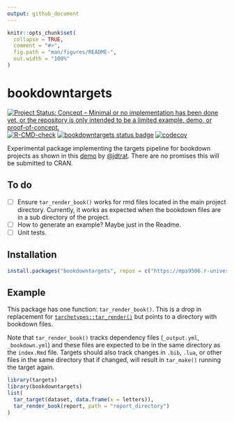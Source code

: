 ```yaml
---
output: github_document
---
```


<!-- README.md is generated from README.Rmd. Please edit that file -->

```r
knitr::opts_chunk$set(
  collapse = TRUE,
  comment = "#>",
  fig.path = "man/figures/README-",
  out.width = "100%"
)
```

# bookdowntargets

<!-- badges: start -->
[![Project Status: Concept – Minimal or no implementation has been done yet, or the repository is only intended to be a limited example, demo, or proof-of-concept.](https://www.repostatus.org/badges/latest/concept.svg)](https://www.repostatus.org/#concept)
[![R-CMD-check](https://github.com/mps9506/bookdowntargets/actions/workflows/R-CMD-check.yaml/badge.svg)](https://github.com/mps9506/bookdowntargets/actions/workflows/R-CMD-check.yaml)
[![bookdowntargets status badge](https://mps9506.r-universe.dev/badges/bookdowntargets)](https://mps9506.r-universe.dev/bookdowntargets)
[![codecov](https://codecov.io/gh/mps9506/bookdowntargets/graph/badge.svg?token=XPzgCybMuv)](https://codecov.io/gh/mps9506/bookdowntargets)
<!-- badges: end -->

Experimental package implementing the targets pipeline for
bookdown projects as shown in this 
[demo](https://github.com/jdtrat/tar-render-book-demo) by 
[@jdtrat](https://github.com/jdtrat).
There are no promises this will be submitted to CRAN.

## To do

- [ ] Ensure `tar_render_book()` works for rmd files located in the 
      main project directory. Currently, it works as expected when 
      the bookdown files are in a sub directory of the project.
- [ ] How to generate an example? Maybe just in the Readme.
- [ ] Unit tests.

## Installation

```r
install.packages("bookdowntargets", repos = c("https://mps9506.r-universe.dev", "https://cloud.r-project.org"))
```


## Example

This package has one function: `tar_render_book()`. This is a drop in
replacement for [`tarchetypes::tar_render()`](https://github.com/ropensci/tarchetypes) 
but points to a directory with bookdown files.

Note that `tar_render_book()` tracks dependency files (`_output.yml`, `_bookdown.yml`)
and these files are expected to be in the same directory as the `index.Rmd` file.
Targets should also track changes in `.bib`, `.lua`, or other files in the same
directory that if changed, will result in `tar_make()` running the target again.

```r
library(targets)
library(bookdowntargets)
list(
  tar_target(dataset, data.frame(x = letters)),
  tar_render_book(report, path = "report_directory")
)
```

